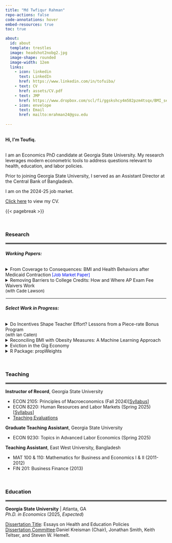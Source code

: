 ```yaml
---
title: "Md Twfiqur Rahman"
repo-actions: false
code-annotations: hover
embed-resources: true
toc: true

about:
  id: about
  template: trestles
  image: headshot2nobg2.jpg
  image-shape: rounded
  image-width: 12em
  links:
    - icon: linkedin
      text: LinkedIn
      href: https://www.linkedin.com/in/tofuiba/
    - text: CV
      href: assets/CV.pdf
    - text: JMP
      href: https://www.dropbox.com/scl/fi/ggskshcy4m582pzm4tsqx/BMI_sep2024.pdf?rlkey=rslmrppi5jffd19vce2f6fc4c&st=ru31v465&dl=0
    - icon: envelope
      text: Email
      href: mailto:mrahman24@gsu.edu
    
---
```


::: {#about}
```{=html}
<br> 

<b>Hi, I'm Toufiq.</b>
``` 



<br>I am an Economics PhD candidate at Georgia State University. My research leverages modern econometric tools to address questions relevant to health, education, and labor policies.

Prior to joining Georgia State University, I served as an Assistant Director at the Central Bank of Bangladesh.

I am on the 2024-25 job market. 

<a href='assets/CV.pdf'>Click here</a> to view my CV.
:::

{{< pagebreak >}}

<br>

<div style="text-align: left;">
### Research
</div>

<hr style="border:2px solid gray">


###### **Working Papers:**

```{=html}
<details>

<summary>
From Coverage to Consequences: BMI and Health Behaviors after Medicaid Contraction<font color="#000FF"; size="2"> [Job Market Paper]</font> <br><font size="2"></font></summary>

<p class="fulljustify">

Leveraging Tennessee’s 2005 Medicaid contraction, I study the impact of losing public health insurance on body weight and relevant health behaviors. Using Behavioral Risk Factor Surveillance System (BRFSS) data from 1997 to 2010, I estimate comparative case study models with data-driven control groups. The preferred synthetic difference-in-differences estimates suggest that the reform increased Body Mass Index by 0.38 points and the overweight or obesity prevalence (BMI≥25) by ∼4% among Tennessean childless adults. My findings—a 21% increase in the share of childless adults reporting poor health, declines in Medicaid-supported use of pain and antiinflammatory medications, and reduced participation in moderate physical activities— suggest that worsening unmanaged health conditions may be a key pathway through which coverage loss affected physical activity and weight gain. Additionally, my analysis offers practical guidance for analyzing single treated clusters using comparative case study methods, highlighting the advantages of placebo-based standard errors for valid inference.
<br>
<button class="button" style="vertical-align: middle" onclick="typeWriter()">tl;dr</button>

<p id="demo"></p>

<script>
var i = 0;
var txt = 'The effects of losing versus gaining Medicaid are potentially asymmetric. \nYet, existing evidence only provides insights into the impact of gaining Medicaid coverage on body weight and relevant health behaviors.\nLeveraging Tennessee’s large-scale Medicaid disenrollment in 2005, \nI document that losing Medicaid led to significant weight gain. \nReduction in vegetable consumption and participation in calorie-intense activities explain most of the weight gain. \nThese effects are meaningfully different from those documented for Medicaid expansions.\nAdditionally, I highlight key advantages of synthetic difference-in-differences method for analyzing single treated clusters.';
var speed = 60;

function typeWriter() {
  if (i < txt.length) {
    document.getElementById("demo").innerHTML += txt.charAt(i);
    i++;
    setTimeout(typeWriter, speed);
  }
}
</script>

<button class="button" style="vertical-align: middle" onclick="window.location.href='https://www.dropbox.com/scl/fi/ggskshcy4m582pzm4tsqx/BMI_sep2024.pdf?rlkey=rslmrppi5jffd19vce2f6fc4c&st=ru31v465&dl=0'">PDF</button>



</p>
</details>

<details>
  
<summary>Removing Barriers to College Credits: How and Where AP Exam Fee Waivers Work<font size="2"> <br>(with Cade Lawson)</font></summary>
<p class="fulljustify">
We examine the impact of North Carolina's Advanced Placement (AP) exam fee waivers on exam participation and potential college credit attainment. Using course level administrative data and multiple quasi-experimental strategies, we find that fee waivers significantly increased exam participation and potential college credit attainment among high school students, particularly in underutilized AP courses, defined by below-median exam participation rates prior to the implementation of fee waivers. Although we find evidence that fee waivers reduce the exam participation gap between the underserved and more advantaged students, we do not find robust evidence that they narrow the disparity in college credit attainment. Finally, our main findings help reconcile the seemingly disparate findings from prior research on AP exam funding.
<br><button class="button" style="vertical-align: middle" onclick="window.location.href='mailto:mrahman24@gsu.edu'">Request Draft</button>
</p>
</details>
```
<hr style="border:1px solid white">

###### **Select Work in Progress:**

```{=html}
<details>

<summary>Do Incentives Shape Teacher Effort? Lessons from a Piece-rate Bonus Program<font size="2"> <br>(with Ian Callen)</font></summary>
<p class="fulljustify">
We study the effects of a piece-rate teacher bonus program on student outcomes. Beginning 2015-16 Academic Year, North Carolina rewards AP teachers $50 bonus for each student in her class achieving a passing score in the corresponding AP exam, with annual bonuses capped at $3,500. We propose a model implying that the piece-rate and the cap generate higher incentives for teachers with relatively lower baseline student number and aptitude. The model further predicts that the bonus program does not effectively incentivize teachers with a high baseline number of students passing the AP exams, since they are likely to automatically qualify for the maximum reward without exerting additional effort. Leveraging course-level student-teacher linked data and using both teacher fixed effects and difference-in-differences models, we provide evidence supporting the model implications. We find that the bonus program increased the probability of a course leading to a passed exam by approximately 2 percentage points. We also document an approximately 2-2.5 percentage point increase in the pass rates among students instructed by teachers for whom the bonus cap was non-binding, relative to those instructed by teachers earning near-maximum bonus amount before the program implementation.
</p>
</details>


<details>

<summary>Reconciling BMI with Obesity Measures: A Machine Learning Approach</summary>
<p class="fulljustify">
</p>
</details>



<details>

<summary>Eviction in the Gig Economy</summary>
<p class="fulljustify">
</p>
</details>



<details>
<summary>R Package: propWeights</summary>
<p class="fulljustify">
Implements Proportional Weight Allocation (PWA) to distribute trade volumes in classification concordances.
</p>
</details>
```
<br>


<div style="text-align: left;">
### Teaching
</div>
<hr style="border:2px solid gray">

**Instructor of Record**, Georgia State University<br>
<ul>
<li>ECON 2105: Principles of Macroeconomics (Fall 2024)[<a href='https://github.com/tofurahman/tofurahman.github.io/blob/main/assets/econ2105.pdf'>Syllabus</a>]</li> 
<li>ECON 8220: Human Resources and Labor Markets (Spring 2025)[<a href='https://github.com/tofurahman/tofurahman.github.io/blob/main/assets/econ8220.pdf'>Syllabus</a>]</li>
<li><a href='https://github.com/tofurahman/tofurahman.github.io/blob/main/assets/Teaching_Evaluation.pdf'>Teaching Evaluations</a></li>
</ul>

**Graduate Teaching Assistant**, Georgia State University <br>
<ul>
<li>ECON 9230: Topics in Advanced Labor Economics (Spring 2025)</li> 
</ul> 

**Teaching Assistant**, East West University, Bangladesh<br>
<ul>
<li>MAT 100 & 110: Mathematics for Business and Economics I & II (2011-2012)</li> 
<li>FIN 201: Business Finance (2013)</li>
</ul> 

<br>




<div style="text-align: left;">
### Education
</div>

<hr style="border:2px solid gray">

**Georgia State University** \| Atlanta, GA<br><em>Ph.D. in Economics</em> (2025, <i>Expected</i>)
<p>
<u>Dissertation Title</u>: Essays on Health and Education Policies <br>
<u>Dissertation Committee</u>:Daniel Kreisman (Chair), Jonathan Smith, Keith Teltser, and Steven W. Hemelt.
</p>

